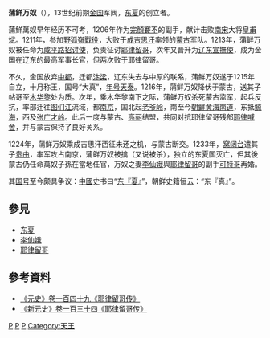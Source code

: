 {{Multiple issues|
{{unreferenced|time=2012-11-04}}
{{Expand language|1=ja|time=2022-05-18T13:26:09+00:00}}
}}
'''蒲鲜万奴'''（{{bd|12世纪||1233年||P}}），13世纪前期[[金朝|金国]]军阀，[[东夏|东夏]]的创立者。

蒲鮮萬奴早年经历不可考，1206年作为[[完顏賽不|完顏賽不]]的副手，献计击败[[南宋|南宋]]大将[[皇甫斌|皇甫斌]]。1211年，参加[[野狐嶺戰役|野狐嶺戰役]]，大败于[[成吉思汗|成吉思汗]]率领的[[蒙古帝国|蒙古]]军队。1213年，蒲鲜万奴被任命为[[咸平路|咸平路]][[招讨使|招讨使]]，负责征讨[[耶律留哥|耶律留哥]]，次年又晋升为[[辽东|辽东]][[宣撫使|宣撫使]]，成为金国在辽东的最高军事长官，但两次败于耶律留哥。

不久，金国放弃[[金中都|中都]]，迁都[[开封府|汴梁]]，辽东失去与中原的联系，蒲鲜万奴遂于1215年自立，十月称王，国号“大真”，[[年号|年号]][[天泰|天泰]]。1216年，蒲鲜万奴降伏于蒙古，送其子帖哥至[[木华黎|木华黎]]处为质。次年，乘木华黎南下之际，蒲鲜万奴杀死蒙古监军，起兵反抗，率部迁往[[图们江|图们江]]流域，都[[图们市|南京]]，国北起[[老爷岭|老爷岭]]，南至今[[朝鲜民主主义人民共和国|朝鲜]][[黄海南道|黄海南道]]，东抵[[日本海|鲸海]]，西及[[张广才岭|张广才岭]]。此后一度与蒙古、[[高麗_(918年－1392年)|高丽]]结盟，共同对抗耶律留哥残部[[耶律喊舍|耶律喊舍]]，并与蒙古保持了良好关系。

1224年，蒲鲜万奴乘成吉思汗西征未还之机，与蒙古断交。1233年，[[窝阔台|窝阔台]]遣其子[[贵由|贵由]]，率军攻占南京，蒲鲜万奴被擒（又说被杀），独立的东夏国灭亡，但其後蒙古仍任命萬奴子孫在當地任官，万奴之妻[[李仙娥|李仙娥]]與[[耶律留哥|耶律留哥]]的副手[[可特哥|可特哥]]再婚。

其[[国号|国号]]至今颇具争议：[[中國|中國]]史书曰“[[东夏|东『夏』]]”，朝鲜史籍恒云：“东『真』”。

== 參見 ==
*[[东夏|东夏]]
*[[李仙娥|李仙娥]]
*[[耶律留哥|耶律留哥]]

==參考資料==
*[http://www.guoxue.com/shibu/24shi/yuanshi/yuas_149.htm 《元史》卷一百四十九《耶律留哥传》] {{Wayback|url=http://www.guoxue.com/shibu/24shi/yuanshi/yuas_149.htm |date=20201124160002 }}
*[http://www.guoxue123.com/shibu/0101/00xys/133.htm 《新元史》卷一百三十四《耶律留哥传》] {{Wayback|url=http://www.guoxue123.com/shibu/0101/00xys/133.htm |date=20201124154621 }}

{{金朝人物小作品}}

[[Category:金朝武官|P]]
[[Category:金朝割据政权君主|P]]
[[Category:金朝女真人|P]]
[[Category:天王|Category:天王]]
